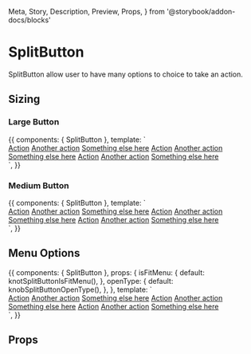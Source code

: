   Meta,
  Story,
  Description,
  Preview,
  Props,
} from '@storybook/addon-docs/blocks'


<Meta title="Components|SplitButton" component={SplitButton} />

# SplitButton

SplitButton allow user to have many options to choice to take an action.

## Sizing

### Large Button

<Preview>
  <Story name="Large" height="225px">
    {{
      components: { SplitButton },
      template: `
        <div class="row-items lg-offset-left">
          <SplitButton text="Large Button" size="large">
            <a href="#">Action</a>
            <a href="#">Another action</a>
            <a href="#">Something else here</a>
          </SplitButton>
          <SplitButton text="Large Button" size="large" color="primary" >
            <a href="#">Action</a>
            <a href="#">Another action</a>
            <a href="#">Something else here</a>
          </SplitButton>
          <SplitButton text="Large Button" size="large" color="secondary">
            <a href="#">Action</a>
            <a href="#">Another action</a>
            <a href="#">Something else here</a>
          </SplitButton>
        </div>
      `,
    }}
  </Story>
</Preview>

### Medium Button

<Preview>
  <Story name="Medium" height="225px">
    {{
      components: { SplitButton },
      template: `
        <div class="row-items lg-offset-left">
          <SplitButton text="Medium Button" size="medium">
            <a href="#">Action</a>
            <a href="#">Another action</a>
            <a href="#">Something else here</a>
          </SplitButton>
          <SplitButton text="Medium Button" size="medium" color="primary">
            <a href="#">Action</a>
            <a href="#">Another action</a>
            <a href="#">Something else here</a>
          </SplitButton>
          <SplitButton text="Medium Button" size="medium" color="secondary">
            <a href="#">Action</a>
            <a href="#">Another action</a>
            <a href="#">Something else here</a>
          </SplitButton>
        </div>
      `,
    }}
  </Story>
</Preview>

## Menu Options

<Preview>
  <Story
    name="Menu Fit Button Container"
    height="225px"
    parameters={{ decorators: [withKnobs,withA11y] }}
  >
    {{
      components: { SplitButton },
      props: {
        isFitMenu: {
          default: knotSplitButtonIsFitMenu(),
        },
        openType: {
          default: knobSplitButtonOpenType(),
        },
      },
      template: `
        <div class="row-items lg-offset-left">
          <SplitButton text="Menu Options" :isFitMenu="isFitMenu" :openType="openType">
            <a href="#">Action</a>
            <a href="#">Another action</a>
            <a href="#">Something else here</a>
          </SplitButton>
          <SplitButton text="Menu Options" color="primary" :isFitMenu="isFitMenu" :openType="openType">
            <a href="#">Action</a>
            <a href="#">Another action</a>
            <a href="#">Something else here</a>
          </SplitButton>
          <SplitButton text="Menu Options" color="secondary" :isFitMenu="isFitMenu" :openType="openType">
            <a href="#">Action</a>
            <a href="#">Another action</a>
            <a href="#">Something else here</a>
          </SplitButton>
        </div>
      `,
    }}
  </Story>
</Preview>

## Props

<Props of={SplitButton} />
